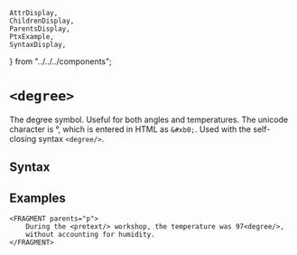     AttrDisplay,
    ChildrenDisplay,
    ParentsDisplay,
    PtxExample,
    SyntaxDisplay,
} from "../../../components";

# `<degree>`

The degree symbol. Useful for both angles and temperatures.
The unicode character is &#xb0;, which is entered in HTML as `&#xb0;`.
Used with the self-closing syntax `<degree/>`.

## Syntax

<SyntaxDisplay name="degree" />

## Examples
```ptx-example
<FRAGMENT parents="p">
    During the <pretext/> workshop, the temperature was 97<degree/>,
    without accounting for humidity.
</FRAGMENT>
```
    
